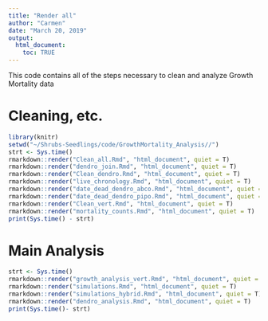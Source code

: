 ```yaml
---
title: "Render all"
author: "Carmen"
date: "March 20, 2019"
output: 
  html_document:
    toc: TRUE
---
```


This code contains all of the steps necessary to clean and analyze Growth Mortality data
 
# Cleaning, etc.
```r
library(knitr)
setwd("~/Shrubs-Seedlings/code/GrowthMortality_Analysis//")
strt <- Sys.time()
rmarkdown::render("Clean_all.Rmd", "html_document", quiet = T)
rmarkdown::render("dendro_join.Rmd", "html_document", quiet = T)
rmarkdown::render("Clean_dendro.Rmd", "html_document", quiet = T)
rmarkdown::render("live_chronology.Rmd", "html_document", quiet = T)
rmarkdown::render("date_dead_dendro_abco.Rmd", "html_document", quiet = T)
rmarkdown::render("date_dead_dendro_pipo.Rmd", "html_document", quiet = T)
rmarkdown::render("Clean_vert.Rmd", "html_document", quiet = T)
rmarkdown::render("mortality_counts.Rmd", "html_document", quiet = T)
print(Sys.time() - strt)
```

# Main Analysis
```r
strt <- Sys.time()
rmarkdown::render("growth_analysis_vert.Rmd", "html_document", quiet = T)
rmarkdown::render("simulations.Rmd", "html_document", quiet = T)
rmarkdown::render("simulations_hybrid.Rmd", "html_document", quiet = T)
rmarkdown::render("dendro_analysis.Rmd", "html_document", quiet = T)
print(Sys.time()- strt)
```
